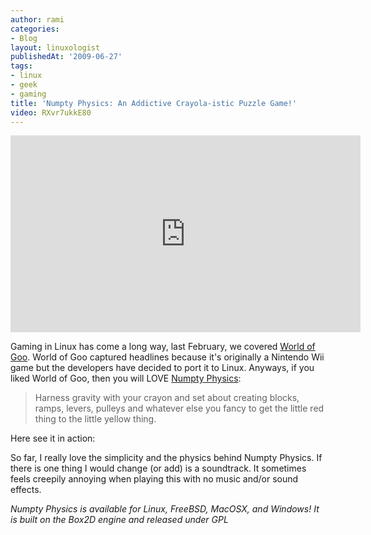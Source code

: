 ```yaml
---
author: rami
categories:
- Blog
layout: linuxologist
publishedAt: '2009-06-27'
tags:
- linux
- geek
- gaming
title: 'Numpty Physics: An Addictive Crayola-istic Puzzle Game!'
video: RXvr7ukkE80
---
```


<iframe width="560" height="315" src="https://www.youtube.com/embed/RXvr7ukkE80" frameborder="0" allowfullscreen></iframe>

Gaming in Linux has come a long way, last February, we covered [World of Goo](/2009/02/world-of-goo-an-eye-popping-game-ported-to-linux/). World of Goo captured headlines because it's originally a Nintendo Wii game but the developers have decided to port it to Linux. Anyways, if you liked World of Goo, then you will LOVE  [Numpty Physics](http://numptyphysics.garage.maemo.org/):


> Harness gravity with your crayon and set about creating blocks, ramps, levers, pulleys and whatever else you fancy to get the little red thing to the little yellow thing.

Here see it in action:


So far, I really love the simplicity and the physics behind Numpty Physics. If there is one thing I would change (or add) is a soundtrack. It sometimes feels creepily annoying when playing this with no music and/or sound effects.

_Numpty Physics is available for Linux, FreeBSD, MacOSX, and Windows! It is built on the Box2D engine and released under GPL_